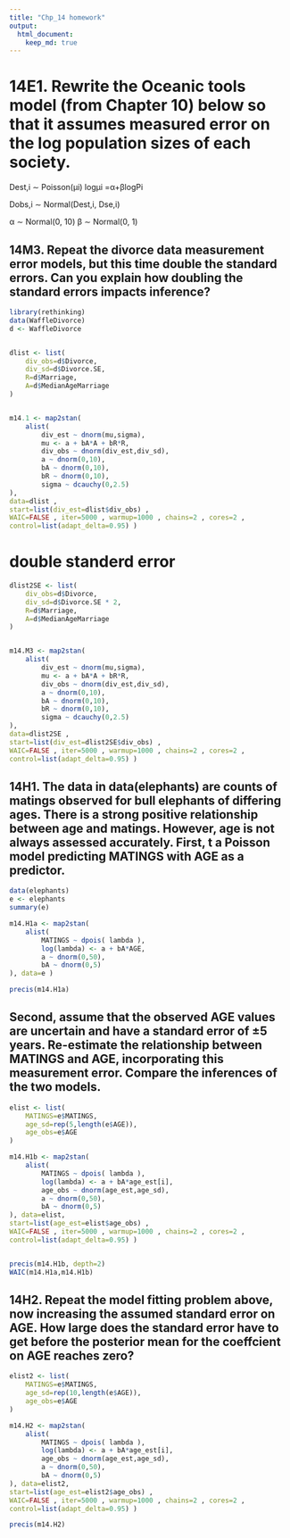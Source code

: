 ```yaml
---
title: "Chp_14 homework"
output:
  html_document:
    keep_md: true
---
```



# 14E1. Rewrite the Oceanic tools model (from Chapter 10) below so that it assumes measured error on the log population sizes of each society.

Dest,i ∼ Poisson(μi)
logμi =α+βlogPi

Dobs,i ∼ Normal(Dest,i, Dse,i)


α ∼ Normal(0, 10) 
β ∼ Normal(0, 1)




## 14M3. Repeat the divorce data measurement error models, but this time double the standard errors. Can you explain how doubling the standard errors impacts inference?


```r
library(rethinking)
data(WaffleDivorce)
d <- WaffleDivorce


dlist <- list(
    div_obs=d$Divorce,
    div_sd=d$Divorce.SE,
    R=d$Marriage,
    A=d$MedianAgeMarriage
)


m14.1 <- map2stan(
    alist(
        div_est ~ dnorm(mu,sigma),
        mu <- a + bA*A + bR*R,
        div_obs ~ dnorm(div_est,div_sd),
        a ~ dnorm(0,10),
        bA ~ dnorm(0,10),
        bR ~ dnorm(0,10),
        sigma ~ dcauchy(0,2.5)
),
data=dlist ,
start=list(div_est=dlist$div_obs) ,
WAIC=FALSE , iter=5000 , warmup=1000 , chains=2 , cores=2 ,
control=list(adapt_delta=0.95) )

```

# double standerd error

```r
dlist2SE <- list(
    div_obs=d$Divorce,
    div_sd=d$Divorce.SE * 2,
    R=d$Marriage,
    A=d$MedianAgeMarriage
)


m14.M3 <- map2stan(
    alist(
        div_est ~ dnorm(mu,sigma),
        mu <- a + bA*A + bR*R,
        div_obs ~ dnorm(div_est,div_sd),
        a ~ dnorm(0,10),
        bA ~ dnorm(0,10),
        bR ~ dnorm(0,10),
        sigma ~ dcauchy(0,2.5)
),
data=dlist2SE ,
start=list(div_est=dlist2SE$div_obs) ,
WAIC=FALSE , iter=5000 , warmup=1000 , chains=2 , cores=2 ,
control=list(adapt_delta=0.95) )


```


## 14H1. The data in data(elephants) are counts of matings observed for bull elephants of differing ages.  There is a strong positive relationship between age and matings. However, age is not always assessed accurately. First,  t a Poisson model predicting MATINGS with AGE as a predictor. 


```r
data(elephants)
e <- elephants
summary(e)

m14.H1a <- map2stan(
    alist(
        MATINGS ~ dpois( lambda ),
        log(lambda) <- a + bA*AGE,
        a ~ dnorm(0,50),
        bA ~ dnorm(0,5)
), data=e )

precis(m14.H1a)

```

## Second, assume that the observed AGE values are uncertain and have a standard error of ±5 years. Re-estimate the relationship between MATINGS and AGE, incorporating this measurement error. Compare the inferences of the two models.


```r
elist <- list(
    MATINGS=e$MATINGS,
    age_sd=rep(5,length(e$AGE)),
    age_obs=e$AGE
)

m14.H1b <- map2stan(
    alist(
        MATINGS ~ dpois( lambda ),
        log(lambda) <- a + bA*age_est[i],
        age_obs ~ dnorm(age_est,age_sd),       
        a ~ dnorm(0,50),
        bA ~ dnorm(0,5)
), data=elist,
start=list(age_est=elist$age_obs) ,
WAIC=FALSE , iter=5000 , warmup=1000 , chains=2 , cores=2 ,
control=list(adapt_delta=0.95) )


precis(m14.H1b, depth=2)
WAIC(m14.H1a,m14.H1b)

```


## 14H2. Repeat the model  fitting problem above, now increasing the assumed standard error on AGE. How large does the standard error have to get before the posterior mean for the coeffcient on AGE reaches zero?

```r

elist2 <- list(
    MATINGS=e$MATINGS,
    age_sd=rep(10,length(e$AGE)),
    age_obs=e$AGE
)

m14.H2 <- map2stan(
    alist(
        MATINGS ~ dpois( lambda ),
        log(lambda) <- a + bA*age_est[i],
        age_obs ~ dnorm(age_est,age_sd),       
        a ~ dnorm(0,50),
        bA ~ dnorm(0,5)
), data=elist2,
start=list(age_est=elist2$age_obs) ,
WAIC=FALSE , iter=5000 , warmup=1000 , chains=2 , cores=2 ,
control=list(adapt_delta=0.95) )

precis(m14.H2)
```